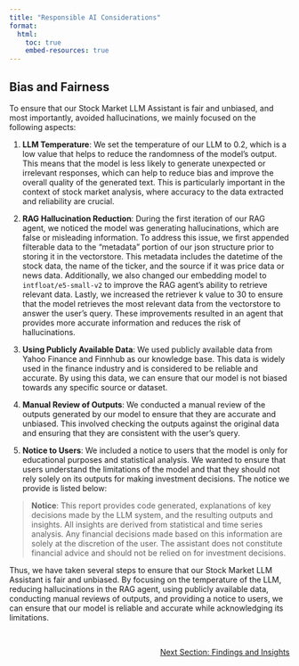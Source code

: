 ```yaml
---
title: "Responsible AI Considerations"
format:
  html:
    toc: true
    embed-resources: true
---
```


## Bias and Fairness

To ensure that our Stock Market LLM Assistant is fair and unbiased, and most importantly, avoided hallucinations, we mainly focused on the following aspects:

1. **LLM Temperature**: We set the temperature of our LLM to 0.2, which is a low value that helps to reduce the randomness of the model's output. This means that the model is less likely to generate unexpected or irrelevant responses, which can help to reduce bias and improve the overall quality of the generated text. This is particularly important in the context of stock market analysis, where accuracy to the data extracted and reliability are crucial.

2. **RAG Hallucination Reduction**: During the first iteration of our RAG agent, we noticed the model was generating hallucinations, which are false or misleading information. To address this issue, we first appended filterable data to the "metadata" portion of our json structure prior to storing it in the vectorstore. This metadata includes the datetime of the stock data, the name of the ticker, and the source if it was price data or news data. Additionally, we also changed our embedding model to `intfloat/e5-small-v2` to improve the RAG agent's ability to retrieve relevant data. Lastly, we increased the retriever k value to 30 to ensure that the model retrieves the most relevant data from the vectorstore to answer the user's query. These improvements resulted in an agent that provides more accurate information and reduces the risk of hallucinations.

3. **Using Publicly Available Data**: We used publicly available data from Yahoo Finance and Finnhub as our knowledge base. This data is widely used in the finance industry and is considered to be reliable and accurate. By using this data, we can ensure that our model is not biased towards any specific source or dataset.

4. **Manual Review of Outputs**: We conducted a manual review of the outputs generated by our model to ensure that they are accurate and unbiased. This involved checking the outputs against the original data and ensuring that they are consistent with the user's query. 

5. **Notice to Users**: We included a notice to users that the model is only for educational purposes and statistical analysis. We wanted to ensure that users understand the limitations of the model and that they should not rely solely on its outputs for making investment decisions. The notice we provide is listed below:

> **Notice**: This report provides code generated, explanations of key decisions made by the LLM system, and the resulting outputs and insights. All insights are derived from statistical and time series analysis. Any financial decisions made based on this information are solely at the discretion of the user. The assistant does not constitute financial advice and should not be relied on for investment decisions.


Thus, we have taken several steps to ensure that our Stock Market LLM Assistant is fair and unbiased. By focusing on the temperature of the LLM, reducing hallucinations in the RAG agent, using publicly available data, conducting manual reviews of outputs, and providing a notice to users, we can ensure that our model is reliable and accurate while acknowledging its limitations.


<br>
<!-- Reference to next section -->
<div style="text-align: right; font-size: 14px;">
  <a href="9_findings.html">Next Section: Findings and Insights</a>
</div>

